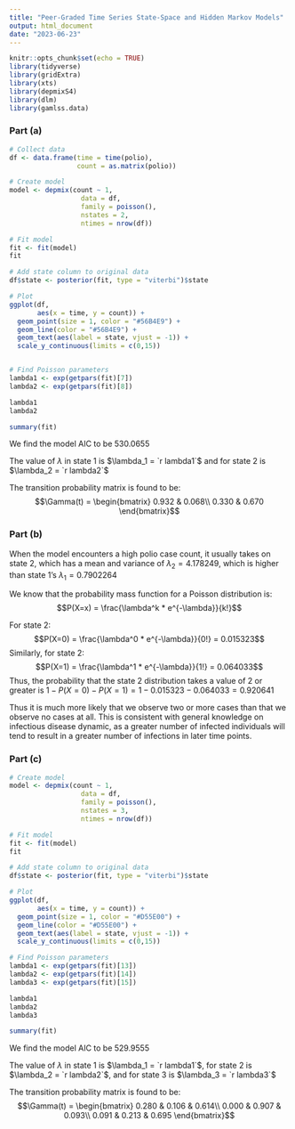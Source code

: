 ---
title: "Peer-Graded Time Series State-Space and Hidden Markov Models"
output: html_document
date: "2023-06-23"
---

```{r setup, include=FALSE}
knitr::opts_chunk$set(echo = TRUE)
library(tidyverse)
library(gridExtra)
library(xts)
library(depmixS4)
library(dlm)
library(gamlss.data)
```

### Part (a)
```{r message=FALSE, warning=FALSE}
# Collect data
df <- data.frame(time = time(polio),
                 count = as.matrix(polio))

# Create model
model <- depmix(count ~ 1,
                  data = df,
                  family = poisson(),
                  nstates = 2,
                  ntimes = nrow(df))

# Fit model
fit <- fit(model)
fit

# Add state column to original data
df$state <- posterior(fit, type = "viterbi")$state

# Plot
ggplot(df,
       aes(x = time, y = count)) +
  geom_point(size = 1, color = "#56B4E9") +
  geom_line(color = "#56B4E9") +
  geom_text(aes(label = state, vjust = -1)) +
  scale_y_continuous(limits = c(0,15))


# Find Poisson parameters
lambda1 <- exp(getpars(fit)[7])
lambda2 <- exp(getpars(fit)[8])

lambda1
lambda2

summary(fit)


```
We find the model AIC to be $530.0655$

The value of $\lambda$ in state 1 is $\lambda_1 = `r lambda1`$ and for state 2 is $\lambda_2 = `r lambda2`$

The transition probability matrix is found to be:
$$\Gamma(t) = \begin{bmatrix}
0.932 & 0.068\\
0.330 & 0.670
\end{bmatrix}$$

### Part (b)
When the model encounters a high polio case count, it usually takes on state 2, which has a mean and variance of $\lambda_2 = 4.178249$, which is higher than state 1's $\lambda_1 = 0.7902264$

We know that the probability mass function for a Poisson distribution is:
$$P(X=x) = \frac{\lambda^k * e^{-\lambda}}{k!}$$

For state 2:
$$P(X=0) = \frac{\lambda^0 * e^{-\lambda}}{0!} = 0.015323$$
Similarly, for state 2:
$$P(X=1) = \frac{\lambda^1 * e^{-\lambda}}{1!} = 0.064033$$
Thus, the probability that the state 2 distribution takes a value of 2 or greater is $1 - P(X=0) - P(X=1) = 1 - 0.015323 - 0.064033 = 0.920641$

Thus it is much more likely that we observe two or more cases than that we observe no cases at all. This is consistent with general knowledge on infectious disease dynamic, as a greater number of infected individuals will tend to result in a greater number of infections in later time points.

### Part (c)
```{r message=FALSE, warning=FALSE}
# Create model
model <- depmix(count ~ 1,
                  data = df,
                  family = poisson(),
                  nstates = 3,
                  ntimes = nrow(df))

# Fit model
fit <- fit(model)
fit

# Add state column to original data
df$state <- posterior(fit, type = "viterbi")$state

# Plot
ggplot(df,
       aes(x = time, y = count)) +
  geom_point(size = 1, color = "#D55E00") +
  geom_line(color = "#D55E00") +
  geom_text(aes(label = state, vjust = -1)) +
  scale_y_continuous(limits = c(0,15))

# Find Poisson parameters
lambda1 <- exp(getpars(fit)[13])
lambda2 <- exp(getpars(fit)[14])
lambda3 <- exp(getpars(fit)[15])

lambda1
lambda2
lambda3

summary(fit)

```

We find the model AIC to be $529.9555$

The value of $\lambda$ in state 1 is $\lambda_1 = `r lambda1`$, for state 2 is $\lambda_2 = `r lambda2`$, and for state 3 is $\lambda_3 = `r lambda3`$

The transition probability matrix is found to be:
$$\Gamma(t) = \begin{bmatrix}
0.280 & 0.106 & 0.614\\
0.000 & 0.907 & 0.093\\
0.091 & 0.213 & 0.695
\end{bmatrix}$$



